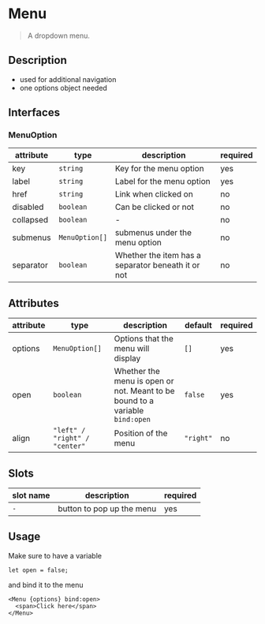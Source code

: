 
# Menu

> A dropdown menu.

<Preview>
  <Story id="components-menu--default" />
</Preview>

## Description
- used for additional navigation
- one options object needed

## Interfaces

### MenuOption

attribute | type | description | required
--- | --- | --- | ---
key | `string` | Key for the menu option | yes
label | `string` | Label for the menu option | yes
href | `string` | Link when clicked on | no
disabled | `boolean` | Can be clicked or not | no
collapsed | `boolean` | - | no
submenus | `MenuOption[]` | submenus under the menu option | no
separator | `boolean` | Whether the item has a separator beneath it or not | no

## Attributes

attribute | type | description | default | required
--- | --- | --- | --- | ---
options | `MenuOption[]` | Options that the menu will display | `[]` | yes
open | `boolean` | Whether the menu is open or not. Meant to be bound to a variable `bind:open` | `false` | yes
align | `"left" / "right" / "center"` | Position of the menu | `"right"` | no

## Slots
slot name | description | required
--- | --- | ---
`-` | button to pop up the menu | yes

## Usage
Make sure to have a variable
```
let open = false;
```
and bind it to the menu
```
<Menu {options} bind:open>
  <span>Click here</span>
</Menu>
```